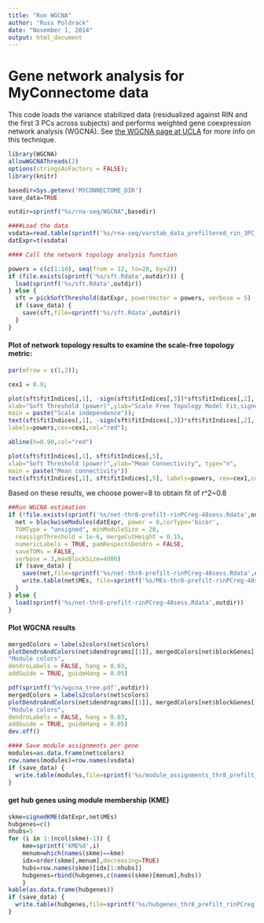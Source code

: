 ```yaml
---
title: "Run WGCNA"
author: "Russ Poldrack"
date: "November 1, 2014"
output: html_document
---
```


# Gene network analysis for MyConnectome data

This code loads the variance stabilized data (residualized against RIN and the first 3 PCs across subjects) and performs weighted gene coexpression network analysis (WGCNA).  See [the WGCNA page at UCLA](http://labs.genetics.ucla.edu/horvath/CoexpressionNetwork/) for more info on this technique.

```r
library(WGCNA)
allowWGCNAThreads(2)
options(stringsAsFactors = FALSE);
library(knitr)

basedir=Sys.getenv('MYCONNECTOME_DIR')
save_data=TRUE

outdir=sprintf("%s/rna-seq/WGCNA",basedir)

####Load the data
vsdata=read.table(sprintf('%s/rna-seq/varstab_data_prefiltered_rin_3PC_regressed.txt',basedir) )
datExpr=t(vsdata)
```


```r
#### Call the network topology analysis function

powers = c(c(1:10), seq(from = 12, to=20, by=2))
if (file.exists(sprintf('%s/sft.Rdata',outdir))) {
  load(sprintf('%s/sft.Rdata',outdir))
} else {
  sft = pickSoftThreshold(datExpr, powerVector = powers, verbose = 5)
  if (save_data) {
    save(sft,file=sprintf('%s/sft.Rdata',outdir))
  }
}
```

#### Plot of network topology results to examine the scale-free topology metric:

```r
par(mfrow = c(1,2));

cex1 = 0.9;

plot(sft$fitIndices[,1], -sign(sft$fitIndices[,3])*sft$fitIndices[,2],
xlab="Soft Threshold (power)",ylab="Scale Free Topology Model Fit,signed R^2",type="n",
main = paste("Scale independence"));
text(sft$fitIndices[,1], -sign(sft$fitIndices[,3])*sft$fitIndices[,2],
labels=powers,cex=cex1,col="red");

abline(h=0.90,col="red")

plot(sft$fitIndices[,1], sft$fitIndices[,5],
xlab="Soft Threshold (power)",ylab="Mean Connectivity", type="n",
main = paste("Mean connectivity"))
text(sft$fitIndices[,1], sft$fitIndices[,5], labels=powers, cex=cex1,col="red")


```

Based on these results, we choose power=8 to obtain fit of r^2~0.8


```r
##Run WGCNA estimation
if (!file.exists(sprintf('%s/net-thr8-prefilt-rinPCreg-48sess.Rdata',outdir))) {
  net = blockwiseModules(datExpr, power = 8,corType='bicor',
  TOMType = "unsigned", minModuleSize = 20,
  reassignThreshold = 1e-6, mergeCutHeight = 0.15,
  numericLabels = TRUE, pamRespectsDendro = FALSE,
  saveTOMs = FALSE,
  verbose = 3,maxBlockSize=4000)
  if (save_data) {
    save(net,file=sprintf('%s/net-thr8-prefilt-rinPCreg-48sess.Rdata',outdir))
    write.table(net$MEs, file=sprintf('%s/MEs-thr8-prefilt-rinPCreg-48sess.txt',outdir),row.names=FALSE,col.names=TRUE)
  }
} else {
  load(sprintf('%s/net-thr8-prefilt-rinPCreg-48sess.Rdata',outdir))
}


```

#### Plot WGCNA results

```r

mergedColors = labels2colors(net$colors)
plotDendroAndColors(net$dendrograms[[1]], mergedColors[net$blockGenes[[1]]],
"Module colors",
dendroLabels = FALSE, hang = 0.03,
addGuide = TRUE, guideHang = 0.05)

pdf(sprintf('%s/wgcna_tree.pdf',outdir))
mergedColors = labels2colors(net$colors)
plotDendroAndColors(net$dendrograms[[1]], mergedColors[net$blockGenes[[1]]],
"Module colors",
dendroLabels = FALSE, hang = 0.03,
addGuide = TRUE, guideHang = 0.05)
dev.off()

```



```r
#### Save module assignments per gene
modules=as.data.frame(net$colors)
row.names(modules)=row.names(vsdata)
if (save_data) {
  write.table(modules,file=sprintf('%s/module_assignments_thr8_prefilt_rinPCreg.txt',outdir),col.names=FALSE,row.names=TRUE,quote=FALSE)
}
```

#### get hub genes using module membership (KME)

```r
skme=signedKME(datExpr,net$MEs)
hubgenes=c()
nhubs=5
for (i in 1:(ncol(skme)-1)) {
	kme=sprintf('kME%d',i)
	menum=which(names(skme)==kme)
	idx=order(skme[,menum],decreasing=TRUE)
	hubs=row.names(skme)[idx[1:nhubs]]
	hubgenes=rbind(hubgenes,c(names(skme)[menum],hubs))
	}
kable(as.data.frame(hubgenes))
if (save_data) {
  write.table(hubgenes,file=sprintf('%s/hubgenes_thr8_prefilt_rinPCreg.txt',outdir),col.names=FALSE,row.names=TRUE,quote=FALSE)
}


```

